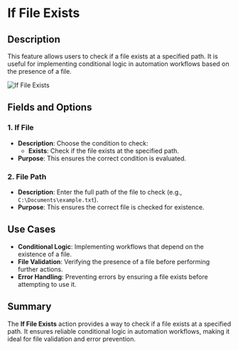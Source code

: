 # If File Exists  

## Description

This feature allows users to check if a file exists at a specified path. It is useful for implementing conditional logic in automation workflows based on the presence of a file.  

![If File Exists](../../assets/file/if-file-exists.png)  

## Fields and Options  

### 1. **If File** 

- **Description**: Choose the condition to check:  
  - **Exists**: Check if the file exists at the specified path.  
- **Purpose**: This ensures the correct condition is evaluated.  

### 2. **File Path** 

- **Description**: Enter the full path of the file to check (e.g., `C:\Documents\example.txt`).  
- **Purpose**: This ensures the correct file is checked for existence.  

## Use Cases

- **Conditional Logic**: Implementing workflows that depend on the existence of a file.  
- **File Validation**: Verifying the presence of a file before performing further actions.  
- **Error Handling**: Preventing errors by ensuring a file exists before attempting to use it.  

## Summary

The **If File Exists** action provides a way to check if a file exists at a specified path. It ensures reliable conditional logic in automation workflows, making it ideal for file validation and error prevention.